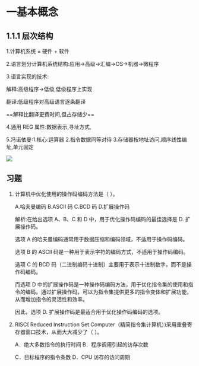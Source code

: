 # 一基本概念

## 1.1.1 层次结构

1.计算机系统 = 硬件 + 软件

2.语言划分计算机系统结构:应用->高级->汇编->OS->机器->微程序

3.语言实现的技术:

解释:高级程序->低级,低级程序上实现

翻译:低级程序对高级语言逐条翻译

==解释比翻译更费时间,但占存储少==

4.通用 REG 属性:数据表示,寻址方式,

5.冯诺依曼:1.核心:运算器 2.指令数据同等对待 3.存储器按地址访问,顺序线性编址,单元固定

![](https://nunbey-bill.oss-cn-beijing.aliyuncs.com/2020-weekReport/image-20230619105053393.png)

## 习题

1. 计算机中优化使用的操作码编码方法是（ ）。

   A.哈夫曼编码 B.ASCII 码 C.BCD 码 D.扩展操作码

   

   解析:在给出选项 A、B、C 和 D 中，用于优化操作码编码的最佳选择是 D. 扩展操作码。

   选项 A 的哈夫曼编码通常用于数据压缩和编码领域，不适用于操作码编码。

   选项 B 的 ASCII 码是一种用于表示字符的编码方式，不适用于操作码编码。

   选项 C 的 BCD 码（二进制编码十进制）主要用于表示十进制数字，而不是操作码编码。

   而选项 D 中的扩展操作码是一种操作码编码方法，用于优化指令集的使用和指令的编码。通过扩展操作码，可以为指令集提供更多的指令变体和扩展功能，从而增加指令的灵活性和效率。

   因此，选项 D. 扩展操作码是最适合用于优化操作码编码的选项。

2. RISC( Reduced Instruction Set Computer（精简指令集计算机）)采用重叠寄存器窗口技术，从而大大减少了（ ）。

   A．绝大多数指令的执行时间 B．程序调用引起的访存次数

   C．目标程序的指令条数 D．CPU 访存的访问周期
